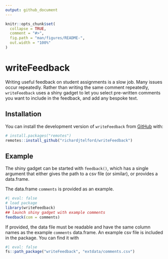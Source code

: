 ```yaml
---
output: github_document
---
```


<!-- README.md is generated from README.Rmd. Please edit that file -->

```r
knitr::opts_chunk$set(
  collapse = TRUE,
  comment = "#>",
  fig.path = "man/figures/README-",
  out.width = "100%"
)
```

# writeFeedback

<!-- badges: start -->
<!-- badges: end -->

Writing useful feedback on student assignments is a slow job. 
Many issues occur repeatedly. 
Rather than writing the same comment repeatedly, `writeFeedback` uses a shiny gadget to let you select pre-written comments you want to include in the feedback, and add any bespoke text.

## Installation

You can install the development version of `writeFeedback` from [GitHub](https://github.com/) with:

``` r
# install.packages("remotes")
remotes::install_github("richardjtelford/writeFeedback")
```

## Example

The shiny gadget can be started with `feedback()`, which has a single argument that either gives the path to a csv file (or similar), or provides a data.frame.

The data.frame `comments` is provided as an example.

```r
#| eval: false
# load package
library(writeFeedback)
## launch shiny gadget with example comments
feedback(com = comments)
```

If provided, the data file must be readable and have the same column names as the example `comments` data.frame.
An example csv file is included in the package. 
You can find it with 

```r
#| eval: false
fs::path_package("writeFeedback", "extdata/comments.csv")
```

